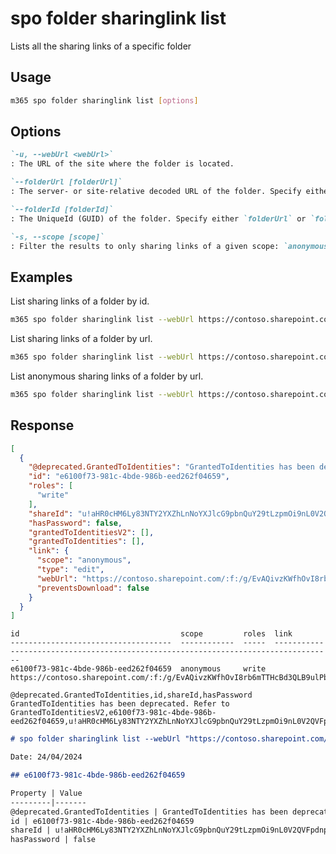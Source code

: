 
# spo folder sharinglink list

Lists all the sharing links of a specific folder

## Usage

```sh
m365 spo folder sharinglink list [options]
```

## Options

```md definition-list
`-u, --webUrl <webUrl>`
: The URL of the site where the folder is located.

`--folderUrl [folderUrl]`
: The server- or site-relative decoded URL of the folder. Specify either `folderUrl` or `folderId` but not both.

`--folderId [folderId]`
: The UniqueId (GUID) of the folder. Specify either `folderUrl` or `folderId` but not both.

`-s, --scope [scope]`
: Filter the results to only sharing links of a given scope: `anonymous`, `users` or `organization`. By default all sharing links are listed.
```

<Global />

## Examples

List sharing links of a folder by id.

```sh
m365 spo folder sharinglink list --webUrl https://contoso.sharepoint.com/sites/demo --folderId daebb04b-a773-4baa-b1d1-3625418e3234
```

List sharing links of a folder by url.

```sh
m365 spo folder sharinglink list --webUrl https://contoso.sharepoint.com/sites/demo --folderUrl "/sites/demo/shared documents/folder"
```

List anonymous sharing links of a folder by url.

```sh
m365 spo folder sharinglink list --webUrl https://contoso.sharepoint.com/sites/demo --folderUrl "/sites/demo/shared documents/folder" --scope anonymous
```

## Response

<Tabs>
  <TabItem value="JSON">

  ```json
  [
    {
      "@deprecated.GrantedToIdentities": "GrantedToIdentities has been deprecated. Refer to GrantedToIdentitiesV2",
      "id": "e6100f73-981c-4bde-986b-eed262f04659",
      "roles": [
        "write"
      ],
      "shareId": "u!aHR0cHM6Ly83NTY2YXZhLnNoYXJlcG9pbnQuY29tLzpmOi9nL0V2QVFpdnpLV2ZoT3ZJOHJiNm1UVEhjQmQzUUxCOXVsUGIyQTQ1UG81ZmRuYWc",
      "hasPassword": false,
      "grantedToIdentitiesV2": [],
      "grantedToIdentities": [],
      "link": {
        "scope": "anonymous",
        "type": "edit",
        "webUrl": "https://contoso.sharepoint.com/:f:/g/EvAQivzKWfhOvI8rb6mTTHcBd3QLB9ulPb2A45Po5fdnag",
        "preventsDownload": false
      }
    }
  ]
  ```

  </TabItem>
  <TabItem value="Text">

  ```text
  id                                    scope         roles  link
  ------------------------------------  ------------  -----  -----------------------------------------------------------------------------------
  e6100f73-981c-4bde-986b-eed262f04659  anonymous     write  https://contoso.sharepoint.com/:f:/g/EvAQivzKWfhOvI8rb6mTTHcBd3QLB9ulPb2A45Po5fdnag
  ```

  </TabItem>
  <TabItem value="CSV">

  ```csv
  @deprecated.GrantedToIdentities,id,shareId,hasPassword
  GrantedToIdentities has been deprecated. Refer to GrantedToIdentitiesV2,e6100f73-981c-4bde-986b-eed262f04659,u!aHR0cHM6Ly83NTY2YXZhLnNoYXJlcG9pbnQuY29tLzpmOi9nL0V2QVFpdnpLV2ZoT3ZJOHJiNm1UVEhjQmQzUUxCOXVsUGIyQTQ1UG81ZmRuYWc,
  ```

  </TabItem>
  <TabItem value="Markdown">

  ```md
  # spo folder sharinglink list --webUrl "https://contoso.sharepoint.com/" --folderUrl "/shared documents/folder1"

  Date: 24/04/2024

  ## e6100f73-981c-4bde-986b-eed262f04659

  Property | Value
  ---------|-------
  @deprecated.GrantedToIdentities | GrantedToIdentities has been deprecated. Refer to GrantedToIdentitiesV2
  id | e6100f73-981c-4bde-986b-eed262f04659
  shareId | u!aHR0cHM6Ly83NTY2YXZhLnNoYXJlcG9pbnQuY29tLzpmOi9nL0V2QVFpdnpLV2ZoT3ZJOHJiNm1UVEhjQmQzUUxCOXVsUGIyQTQ1UG81ZmRuYWc
  hasPassword | false
  ```

  </TabItem>
</Tabs>
